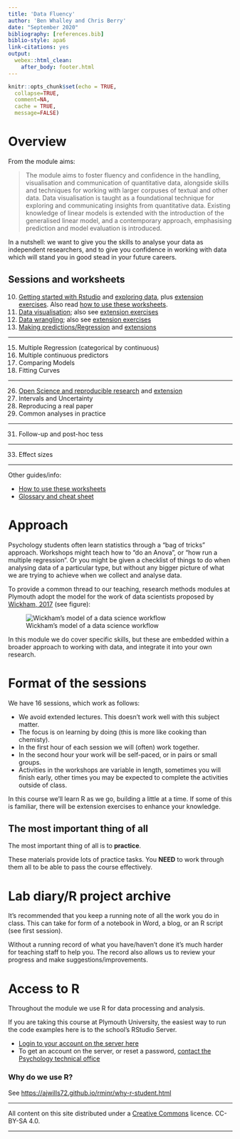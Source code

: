 ```yaml
---
title: 'Data Fluency'
author: 'Ben Whalley and Chris Berry'
date: "September 2020"
bibliography: [references.bib]
biblio-style: apa6
link-citations: yes
output:
  webex::html_clean:
    after_body: footer.html
---
```



```r
knitr::opts_chunk$set(echo = TRUE,
  collapse=TRUE,
  comment=NA,
  cache = TRUE,
  message=FALSE)
```






# Overview


\noindent From the module aims:

> The module aims to foster fluency and confidence in the handling,
> visualisation and communication of quantitative data, alongside skills and
> techniques for working with larger corpuses of textual and other data. Data
> visualisation is taught as a foundational technique for exploring and
> communicating insights from quantitative data. Existing knowledge of linear
> models is extended with the introduction of the generalised linear model, and
> a contemporary approach, emphasising prediction and model evaluation is
> introduced.

\noindent In a nutshell: we want to give you the skills to analyse your data as independent
researchers, and to give you confidence in working with data which will stand
you in good stead in your future careers.



:::{.exercise}

# Sessions and worksheets


10. [Getting started with Rstudio](01-using-rstudio.html) and [exploring data](01-exploring-data.html), plus [extension exercises](01-extensions.html). Also read [how to use these worksheets](00-how-to-use-worksheets.html).
11. [Data visualisation](02-plotting.html); also see [extension exercises](02-plotting-extensions.html)
12. [Data wrangling](03-data-wrangling.html); also see [extension exercises](03-data-wrangling-extensions.html)
13. [Making predictions/Regression](04-regression.html) and [extensions](04-regression-extensions.html)

---

15. Multiple Regression (categorical by continuous)
16. Multiple continuous predictors
17. Comparing Models
18. Fitting Curves

---


26. [Open Science and reproducible research](09-open-science.html) and [extension](09-open-science-extensions.html)
27. Intervals and Uncertainty
28. Reproducing a real paper
29. Common analyses in practice

---

31. Follow-up and post-hoc tess

---

33. Effect sizes



---


Other guides/info:

- [How to use these worksheets](00-how-to-use-worksheets.html)
- [Glossary and cheat sheet](00-glossary-and-cheatsheet.html)

:::


# Approach

Psychology students often learn statistics through a "bag of tricks"
approach. Workshops might teach how to "do an Anova", or "how run a multiple
regression". Or you might be given a checklist of things to do when analysing
data of a particular type, but without any bigger picture of what we are
trying to achieve when we collect and analyse data.

To provide a common thread to our teaching, research methods modules at Plymouth
adopt the model for the work of data scientists proposed by
[Wickham, 2017](http://r4ds.had.co.nz/introduction.html) (see figure):

![Wickham's model of a data science workflow](media/data-science.png)

In this module we do cover specific skills, but these are embedded within a broader approach to working with data, and integrate it into your own research.

# Format of the sessions

We have 16 sessions, which work as follows:

-   We avoid extended lectures. This doesn't work well with this subject matter.
-   The focus is on learning by doing (this is more like cooking than chemisty).
-   In the first hour of each session we will (often) work together.
-   In the second hour your work will be self-paced, or in pairs or small
    groups.
-   Activities in the workshops are variable in length, sometimes you will
    finish early, other times you may be expected to complete the activities
    outside of class.


In this course we'll learn R as we go, building a little at a time. If some of this is familiar, there will be extension exercises to enhance
your knowledge.

## The most important thing of all

The most important thing of all is to **practice**.

These materials provide lots of practice tasks. You **NEED** to work through them
all to be able to pass the course effectively.



# Lab diary/R project archive

It's recommended that you keep a running note of all the work you do in class.
This can take for form of a notebook in Word, a blog, or an R script (see first
session).

Without a running record of what you have/haven't done it's much harder for
teaching staff to help you. The record also allows us to review your progress
and make suggestions/improvements.

<!-- TODO EXPLAIN BLOG TASK -->



# Access to R

Throughout the module we use R for data processing and analysis.

If you are taking this course at Plymouth University, the easiest way to run the
code examples here is to the school's RStudio Server.

-   [Login to your account on the server here](https://rstudio.plymouth.ac.uk)
-   To get an account on the server, or reset a password,
    [contact the Psychology technical office](http://www.psy.plymouth.ac.uk/home/)


### Why do we use R? {#reasons-to-use-r}

See <https://ajwills72.github.io/rminr/why-r-student.html>





------------


All content on this site distributed under a [Creative Commons](https://creativecommons.org/)
licence. CC-BY-SA 4.0.

-----------------
